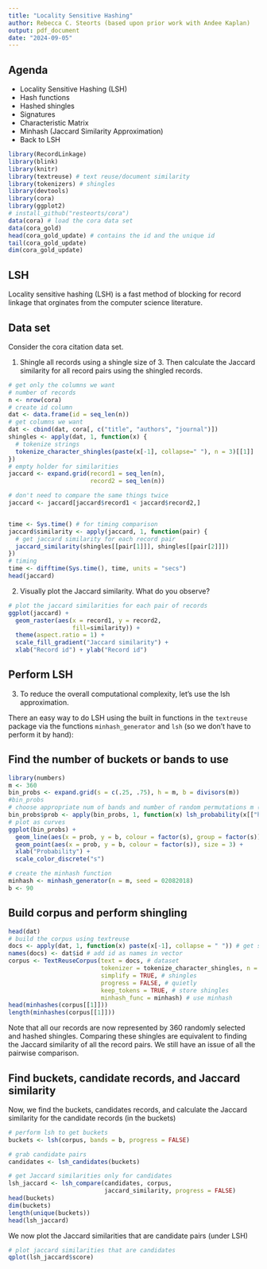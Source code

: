 ```yaml
---
title: "Locality Sensitive Hashing"
author: Rebecca C. Steorts (based upon prior work with Andee Kaplan)
output: pdf_document
date: "2024-09-05"
---
```


## Agenda

- Locality Sensitive Hashing (LSH)
- Hash functions
- Hashed shingles
- Signatures
- Characteristic Matrix
- Minhash (Jaccard Similarity Approximation)
- Back to LSH


```r
library(RecordLinkage)
library(blink)
library(knitr)
library(textreuse) # text reuse/document similarity
library(tokenizers) # shingles
library(devtools)
library(cora)
library(ggplot2)
# install_github("resteorts/cora")
data(cora) # load the cora data set
data(cora_gold) 
head(cora_gold_update) # contains the id and the unique id
tail(cora_gold_update)
dim(cora_gold_update)
```

## LSH

Locality sensitive hashing (LSH) is a fast method of blocking for record linkage that orginates from the computer science literature. 

\begin{itemize}
\item LSH tries to preserve similarity after dimension reduction.
\begin{itemize}
\item What kind of similarity? $\leftrightarrow$ What kind of dimension reduction?
\end{itemize}
\end{itemize}

## Data set

Consider the cora citation data set. 

1. Shingle all records using a shingle size of 3. Then calculate the Jaccard similarity for all record pairs using the shingled records.  

```r
# get only the columns we want
# number of records
n <- nrow(cora)
# create id column
dat <- data.frame(id = seq_len(n))  
# get columns we want
dat <- cbind(dat, cora[, c("title", "authors", "journal")]) 
shingles <- apply(dat, 1, function(x) {
  # tokenize strings
  tokenize_character_shingles(paste(x[-1], collapse=" "), n = 3)[[1]]
})
# empty holder for similarities
jaccard <- expand.grid(record1 = seq_len(n), 
                       record2 = seq_len(n))

# don't need to compare the same things twice
jaccard <- jaccard[jaccard$record1 < jaccard$record2,]


time <- Sys.time() # for timing comparison
jaccard$similarity <- apply(jaccard, 1, function(pair) {
  # get jaccard similarity for each record pair
  jaccard_similarity(shingles[[pair[1]]], shingles[[pair[2]]]) 
})
# timing
time <- difftime(Sys.time(), time, units = "secs") 
head(jaccard)
```

2. Visually plot the Jaccard similarity. What do you observe?

```r
# plot the jaccard similarities for each pair of records
ggplot(jaccard) +
  geom_raster(aes(x = record1, y = record2, 
                  fill=similarity)) +
  theme(aspect.ratio = 1) +
  scale_fill_gradient("Jaccard similarity") +
  xlab("Record id") + ylab("Record id")
```

\newpage

## Perform LSH

3. To reduce the overall computational complexity, let's use the lsh approximation. 

There an easy way to do LSH using the built in functions in the `textreuse` package via the functions `minhash_generator` and `lsh` (so we don't have to perform it by hand): 

## Find the number of buckets or bands to use 

```r
library(numbers) 
m <- 360
bin_probs <- expand.grid(s = c(.25, .75), h = m, b = divisors(m))
#bin_probs
# choose appropriate num of bands and number of random permutations m (tuning parameters)
bin_probs$prob <- apply(bin_probs, 1, function(x) lsh_probability(x[["h"]], x[["b"]], x[["s"]]))
# plot as curves
ggplot(bin_probs) +
  geom_line(aes(x = prob, y = b, colour = factor(s), group = factor(s)), size = 2) +
  geom_point(aes(x = prob, y = b, colour = factor(s)), size = 3) +
  xlab("Probability") +
  scale_color_discrete("s")

# create the minhash function
minhash <- minhash_generator(n = m, seed = 02082018)
b <- 90
```

## Build corpus and perform shingling
```r
head(dat)
# build the corpus using textreuse
docs <- apply(dat, 1, function(x) paste(x[-1], collapse = " ")) # get strings
names(docs) <- dat$id # add id as names in vector
corpus <- TextReuseCorpus(text = docs, # dataset
                          tokenizer = tokenize_character_shingles, n = 3, 
                          simplify = TRUE, # shingles
                          progress = FALSE, # quietly
                          keep_tokens = TRUE, # store shingles
                          minhash_func = minhash) # use minhash
head(minhashes(corpus[[1]]))
length(minhashes(corpus[[1]]))
```

Note that all our records are now represented by 360 randomly selected and hashed shingles. Comparing these shingles are equivalent to finding the Jaccard similarity of all the record pairs. We still have an issue of all the pairwise comparison. 


## Find buckets, candidate records, and Jaccard similarity
Now, we find the buckets, candidates records, and calculate the Jaccard similarity for the candidate records (in the buckets)

```r

# perform lsh to get buckets
buckets <- lsh(corpus, bands = b, progress = FALSE)

# grab candidate pairs
candidates <- lsh_candidates(buckets)

# get Jaccard similarities only for candidates
lsh_jaccard <- lsh_compare(candidates, corpus, 
                           jaccard_similarity, progress = FALSE)
head(buckets)
dim(buckets)
length(unique(buckets))
head(lsh_jaccard)
```

We now plot the Jaccard similarities that are candidate pairs (under LSH)

```r
# plot jaccard similarities that are candidates
qplot(lsh_jaccard$score)
```

<!-- Finally, we need to move from candidate pairs of records to blocks.  -->

<!-- ```{r, echo=TRUE} -->
<!-- library(igraph) #graph package -->
<!-- # think of each record as a node -->
<!-- # there is an edge between nodes if they are candidates -->
<!-- g <- make_empty_graph(n, directed = FALSE) # empty graph -->
<!-- g <- add_edges(g, is.vector((candidates[, 1:2]))) # candidate edges -->
<!-- g <- set_vertex_attr(g, "id", value = dat$id) # add id -->

<!-- # get custers, these are the blocks -->
<!-- clust <- components(g, "strong") # get clusters -->
<!-- blocks <- data.frame(id = V(g)$id, # record id -->
<!--                      block = clust$membership) # block number  -->
<!-- head(blocks) -->
<!-- tail(blocks) -->
<!-- dim(blocks) -->
<!-- ``` -->






<!-- ## Evaluation Metrics -->
<!-- ```{r} -->
<!-- unique_id <- cora_gold_update$unique_id -->
<!-- length(unique(unique_id)) -->
<!-- head(blocks) # id refers to the id of the record and block refers to the block number -->
<!-- head(cora_gold) # these are record pairs that match one another -->
<!-- head(unique_id) -->
<!-- table(unique_id) -->
<!-- ``` -->









<!-- \newpage -->

<!-- ```{r} -->
<!-- unique_id <- cora_gold_update$unique_id -->
<!-- reduction.ratio <- function(block.labels) { -->
<!--   n_all_comp = choose(length(block.labels), 2) -->
<!--   n_block_comp = sum(choose(table(block.labels), 2)) -->

<!--   (n_all_comp - n_block_comp) / n_all_comp -->
<!-- } -->
<!-- reduction.ratio(blocks$block) -->
<!-- ``` -->

<!-- ```{r} -->
<!-- precision <- function(block.labels, IDs) { -->
<!--   ct = xtabs(~block.labels+IDs) -->

<!--   # Number of true positives -->
<!--   TP = sum(choose(ct, 2)) -->

<!--   # Number of positives = TP + FP -->
<!--   P = sum(choose(rowSums(ct), 2))  -->

<!--   return(TP/P) -->
<!-- } -->

<!-- recall <- function(block.labels, IDs) { -->
<!--   ct = xtabs(~IDs+block.labels) -->

<!--   # Number of true positives -->
<!--   TP = sum(choose(ct, 2)) -->

<!--   # Number of true links = TP + FN -->
<!--   TL = sum(choose(rowSums(ct), 2)) -->

<!--   return(TP/TL) -->
<!-- } -->
<!-- ``` -->

<!-- ```{r} -->
<!-- precision(blocks$block, unique_id) -->
<!-- recall(blocks$block, unique_id) -->
<!-- ``` -->

<!-- ```{r} -->
<!-- library(clevr, exchanger) -->
<!-- #true_membership <- true_memberships[[cora]] -->
<!-- #true_pairs <- membership_to_pairs(true_membership) -->
<!-- #record_ids <- seq_along(true_membership) -->
<!-- ``` -->

